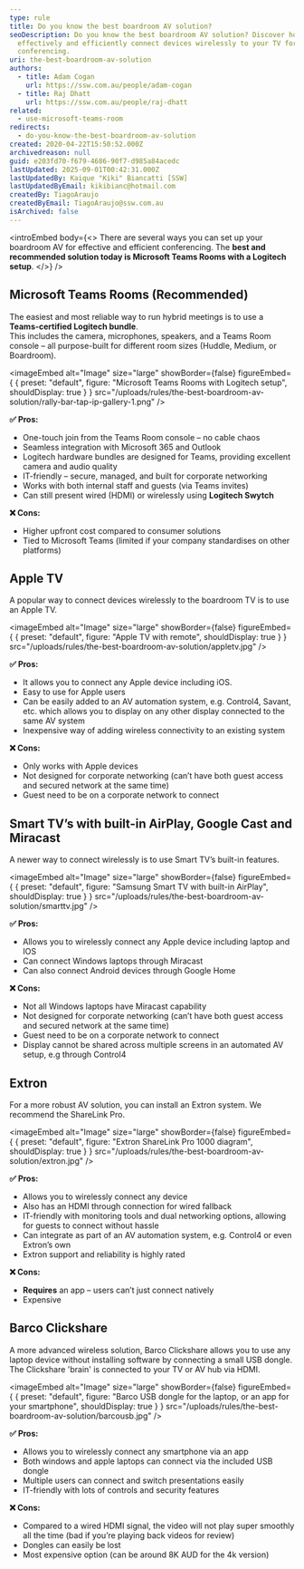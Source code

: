 ```yaml
---
type: rule
title: Do you know the best boardroom AV solution?
seoDescription: Do you know the best boardroom AV solution? Discover how to
  effectively and efficiently connect devices wirelessly to your TV for seamless
  conferencing.
uri: the-best-boardroom-av-solution
authors:
  - title: Adam Cogan
    url: https://ssw.com.au/people/adam-cogan
  - title: Raj Dhatt
    url: https://ssw.com.au/people/raj-dhatt
related:
  - use-microsoft-teams-room
redirects:
  - do-you-know-the-best-boardroom-av-solution
created: 2020-04-22T15:50:52.000Z
archivedreason: null
guid: e203fd70-f679-4686-90f7-d985a84acedc
lastUpdated: 2025-09-01T00:42:31.000Z
lastUpdatedBy: Kaique "Kiki" Biancatti [SSW]
lastUpdatedByEmail: kikibianc@hotmail.com
createdBy: TiagoAraujo
createdByEmail: TiagoAraujo@ssw.com.au
isArchived: false
---
```

<introEmbed
  body={<>
There are several ways you can set up your boardroom AV for effective and efficient conferencing. The **best and recommended solution today is Microsoft Teams Rooms with a Logitech setup**.
  </>}
/>
## Microsoft Teams Rooms (Recommended)

The easiest and most reliable way to run hybrid meetings is to use a **Teams-certified Logitech bundle**.\
This includes the camera, microphones, speakers, and a Teams Room console – all purpose-built for different room sizes (Huddle, Medium, or Boardroom).


<imageEmbed
  alt="Image"
  size="large"
  showBorder={false}
  figureEmbed={ {
    preset: "default",
    figure: "Microsoft Teams Rooms with Logitech setup",
    shouldDisplay: true
  } }
  src="/uploads/rules/the-best-boardroom-av-solution/rally-bar-tap-ip-gallery-1.png"
/>

**✅ Pros:**

* One-touch join from the Teams Room console – no cable chaos
* Seamless integration with Microsoft 365 and Outlook
* Logitech hardware bundles are designed for Teams, providing excellent camera and audio quality
* IT-friendly – secure, managed, and built for corporate networking
* Works with both internal staff and guests (via Teams invites)
* Can still present wired (HDMI) or wirelessly using **Logitech Swytch**

**❌ Cons:**

* Higher upfront cost compared to consumer solutions
* Tied to Microsoft Teams (limited if your company standardises on other platforms)

## Apple TV

A popular way to connect devices wirelessly to the boardroom TV is to use an Apple TV.


<imageEmbed
  alt="Image"
  size="large"
  showBorder={false}
  figureEmbed={ {
    preset: "default",
    figure: "Apple TV with remote",
    shouldDisplay: true
  } }
  src="/uploads/rules/the-best-boardroom-av-solution/appletv.jpg"
/>

**✅ Pros:**

* It allows you to connect any Apple device including iOS.
* Easy to use for Apple users
* Can be easily added to an AV automation system, e.g. Control4, Savant, etc. which allows you to display on any other display connected to the same AV system
* Inexpensive way of adding wireless connectivity to an existing system

**❌ Cons:**

* Only works with Apple devices
* Not designed for corporate networking (can’t have both guest access and secured network at the same time)
* Guest need to be on a corporate network to connect

## Smart TV’s with built-in AirPlay, Google Cast and Miracast

A newer way to connect wirelessly is to use Smart TV’s built-in features.

<imageEmbed
  alt="Image"
  size="large"
  showBorder={false}
  figureEmbed={ {
    preset: "default",
    figure: "Samsung Smart TV with built-in AirPlay",
    shouldDisplay: true
  } }
  src="/uploads/rules/the-best-boardroom-av-solution/smarttv.jpg"
/>

**✅ Pros:**

* Allows you to wirelessly connect any Apple device including laptop and IOS
* Can connect Windows laptops through Miracast
* Can also connect Android devices through Google Home

**❌ Cons:**

* Not all Windows laptops have Miracast capability
* Not designed for corporate networking (can’t have both guest access and secured network at the same time)
* Guest need to be on a corporate network to connect
* Display cannot be shared across multiple screens in an automated AV setup, e.g through Control4

## Extron

For a more robust AV solution, you can install an Extron system. We recommend the ShareLink Pro.


<imageEmbed
  alt="Image"
  size="large"
  showBorder={false}
  figureEmbed={ {
    preset: "default",
    figure: "Extron ShareLink Pro 1000 diagram",
    shouldDisplay: true
  } }
  src="/uploads/rules/the-best-boardroom-av-solution/extron.jpg"
/>

**✅ Pros:**

* Allows you to wirelessly connect any device
* Also has an HDMI through connection for wired fallback
* IT-friendly with monitoring tools and dual networking options, allowing for guests to connect without hassle
* Can integrate as part of an AV automation system, e.g. Control4 or even Extron’s own
* Extron support and reliability is highly rated

**❌ Cons:**

* **Requires** an app – users can’t just connect natively
* Expensive

## Barco Clickshare

A more advanced wireless solution, Barco Clickshare allows you to use any laptop device without installing software by connecting a small USB dongle. The Clickshare 'brain' is connected to your TV or AV hub via HDMI.


<imageEmbed
  alt="Image"
  size="large"
  showBorder={false}
  figureEmbed={ {
    preset: "default",
    figure: "Barco USB dongle for the laptop, or an app for your smartphone",
    shouldDisplay: true
  } }
  src="/uploads/rules/the-best-boardroom-av-solution/barcousb.jpg"
/>

**✅ Pros:**

* Allows you to wirelessly connect any smartphone via an app
* Both windows and apple laptops can connect via the included USB dongle
* Multiple users can connect and switch presentations easily
* IT-friendly with lots of controls and security features

**❌ Cons:**

* Compared to a wired HDMI signal, the video will not play super smoothly all the time (bad if you’re playing back videos for review)
* Dongles can easily be lost
* Most expensive option (can be around 8K AUD for the 4k version)
